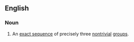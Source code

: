 ==English==
{{wikipedia}}
===Noun===
{{en-noun|s}}
#{{algebra}} An [[exact sequence]] of precisely three [[nontrivial]] [[group]]s.